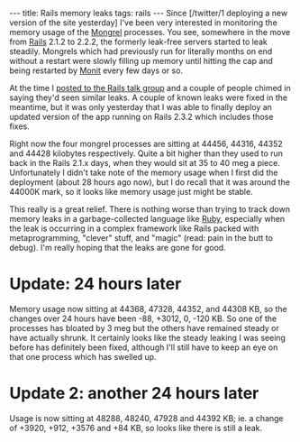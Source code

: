 ---
title: Rails memory leaks
tags: rails
---
Since [/twitter/1 deploying a new version of the site yesterday] I've been very interested in monitoring the memory usage of the [[Mongrel]] processes. You see, somewhere in the move from [[Rails]] 2.1.2 to 2.2.2, the formerly leak-free servers started to leak steadily. Mongrels which had previously run for literally months on end without a restart were slowly filling up memory until hitting the cap and being restarted by [[Monit]] every few days or so.

At the time I [http://groups.google.com/group/rubyonrails-talk/browse_thread/thread/1934e8453c17e48c posted to the Rails talk group] and a couple of people chimed in saying they'd seen similar leaks. A couple of known leaks were fixed in the meantime, but it was only yesterday that I was able to finally deploy an updated version of the app running on Rails 2.3.2 which includes those fixes.

Right now the four mongrel processes are sitting at 44456, 44316, 44352 and 44428 kilobytes respectively. Quite a bit higher than they used to run back in the Rails 2.1.x days, when they would sit at 35 to 40 meg a piece. Unfortunately I didn't take note of the memory usage when I first did the deployment (about 28 hours ago now), but I do recall that it was around the 44000K mark, so it looks like memory usage just might be stable.

This really is a great relief. There is nothing worse than trying to track down memory leaks in a garbage-collected language like [[Ruby]], especially when the leak is occurring in a complex framework like Rails packed with metaprogramming, "clever" stuff, and "magic" (read: pain in the butt to debug). I'm really hoping that the leaks are gone for good.

= Update: 24 hours later =

Memory usage now sitting at 44368, 47328, 44352, and 44308 KB, so the changes over 24 hours have been -88, +3012, 0, -120 KB. So one of the processes has bloated by 3 meg but the others have remained steady or have actually shrunk. It certainly looks like the steady leaking I was seeing before has definitely been fixed, although I'll still have to keep an eye on that one process which has swelled up.

= Update 2: another 24 hours later =

Usage is now sitting at 48288, 48240, 47928 and 44392 KB; ie. a change of +3920, +912, +3576 and +84 KB, so looks like there is still a leak.
